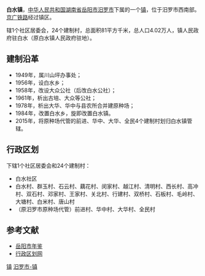 {{中国乡级行政区<!---乡级行政区专用模板--->
|行政区全称 = 白水镇
|景观照片文件名 = 
|汉语拼音 = 
|位置图文件名 = 
|位置图描述 = 
|上级行政区 = [[湖南省|湖南省]][[岳阳市|岳阳市]][[汨罗市|汨罗市]]
|行政区划代码 = 430681104
|居委会 = 1
|村委会 = 24
|建置时间 = 1984年
|政府驻地 = 白水
|地理坐标 = 
|户籍人口 = 4.02万
|常住人口 = 
|人口密度 = 
|GDP = 
|户籍人口年份 = 2015
|常住人口年份 = 
|GDP年份 = 
|电话区号 = 
|时区 = UTC+8（[[东八区|东八区]]）
|网站名称 = 
|景观照片描述 = 
|通用拼音 = 
|行政区类别 = 镇
|毗邻 = 
|行政区划 = 25
|总面积 = 81平方公里
|邮政编码 =  
|官方网站 = 
}}
'''白水镇'''，[[中华人民共和国|中华人民共和国]][[湖南省|湖南省]][[岳阳市|岳阳市]][[汨罗市|汨罗市]]下属的一个[[镇|镇]]，位于汨罗市西南部。[[京广铁路|京广铁路]]经过镇区。

辖1个社区居委会，24个建制村，总面积81平方千米，总人口4.02万人，镇人民政府驻白水（原白水镇人民政府驻地）。

==建制沿革==
*1949年，属川山坪办事处；
*1956年，设白水乡；
*1958年，改设大众公社（后改白水公社）；
*1961年，析出古培、大众等公社；
*1978年，析出大华、华中与县农所合并建原种场；
*1984年，改置白水乡，旋即改置白水镇。
*2015年，将原种场代管的前进、华中、大华、全民4个建制村划归白水镇管辖。

==行政区划==
下辖1个社区居委会和24个建制村：
*白水社区
*白水村、群玉村、石云村、藕花村、闵家村、越江村、清明村、西长村、高冲村、双石村、邓家村、王家村、关北村、行建村、双桥村、石板村、毛岭村、大塘村、白米村、唐山村
*（原汨罗市原种场代管）前进村、华中村、大华村、全民村

==参考文献==
*[http://www.yysqw.gov.cn/Html/10/1/34/4/6997797166373.html 岳阳市年鉴]{{dead link|date=2018年3月 |bot=InternetArchiveBot |fix-attempted=yes }}
*[http://www.xzqh.org/html/2011/0615/25074.html 行政区划网]{{dead link|date=2018年3月 |bot=InternetArchiveBot |fix-attempted=yes }}

{{湖南小作品}}
{{汨罗市行政区划}}

[[Category:汨罗市行政区划|镇]]
[[Category:岳阳乡镇|汨罗市-镇]]
